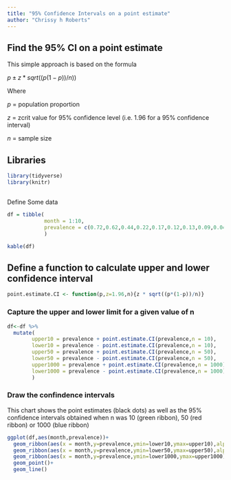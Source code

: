```yaml
---
title: "95% Confidence Intervals on a point estimate"
author: "Chrissy h Roberts"
---
```


## Find the 95% CI on a point estimate

This simple approach is based on the formula

$p ± z * sqrt((p(1-p))/n))$

Where

$p$ = population proportion

$z$ = zcrit value for 95% confidence level (i.e. 1.96 for a 95% confidence interval)

$n$ = sample size

## Libraries

```r
library(tidyverse)
library(knitr)
```

## 
Define Some data

```r
df = tibble(
            month = 1:10,
            prevalence = c(0.72,0.62,0.44,0.22,0.17,0.12,0.13,0.09,0.04,0.02)
            )

kable(df)
```

## Define a function to calculate upper and lower confidence interval

```r
point.estimate.CI <- function(p,z=1.96,n){z * sqrt((p*(1-p))/n)}
```

### Capture the upper and lower limit for a given value of n

```r

df<-df %>% 
  mutate(
        upper10 = prevalence + point.estimate.CI(prevalence,n = 10),
        lower10 = prevalence - point.estimate.CI(prevalence,n = 10),
        upper50 = prevalence + point.estimate.CI(prevalence,n = 50),
        lower50 = prevalence - point.estimate.CI(prevalence,n = 50),
        upper1000 = prevalence + point.estimate.CI(prevalence,n = 1000),
        lower1000 = prevalence - point.estimate.CI(prevalence,n = 1000)
        ) 
```

### Draw the confindence intervals

This chart shows the point estimates (black dots) as well as the 95% confidence intervals obtained when n was 10 (green ribbon), 50 (red ribbon) or 1000 (blue ribbon)

```r
ggplot(df,aes(month,prevalence))+
  geom_ribbon(aes(x = month,y=prevalence,ymin=lower10,ymax=upper10),alpha=0.4,fill="green")+
  geom_ribbon(aes(x = month,y=prevalence,ymin=lower50,ymax=upper50),alpha=0.6,fill="red")+
  geom_ribbon(aes(x = month,y=prevalence,ymin=lower1000,ymax=upper1000),alpha=0.6,fill="blue")+
  geom_point()+
  geom_line()

```
